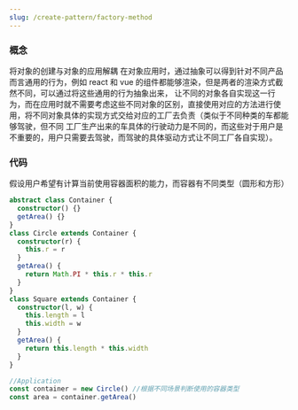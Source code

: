 ```yaml
---
slug: /create-pattern/factory-method
---
```


### 概念

将对象的创建与对象的应用解耦
在对象应用时，通过抽象可以得到针对不同产品而言通用的行为，例如 react 和 vue 的组件都能够渲染，但是两者的渲染方式截然不同，可以通过将这些通用的行为抽象出来，
让不同的对象各自实现这一行为，而在应用时就不需要考虑这些不同对象的区别，直接使用对应的方法进行使用，将不同对象具体的实现方式交给对应的工厂去负责（类似于不同种类的车都能够驾驶，但不同
工厂生产出来的车具体的行驶动力是不同的，而这些对于用户是不重要的，用户只需要去驾驶，而驾驶的具体驱动方式让不同工厂各自实现）。

### 代码

假设用户希望有计算当前使用容器面积的能力，而容器有不同类型（圆形和方形）

```typescript
abstract class Container {
  constructor() {}
  getArea() {}
}
class Circle extends Container {
  constructor(r) {
    this.r = r
  }
  getArea() {
    return Math.PI * this.r * this.r
  }
}
class Square extends Container {
  constructor(l, w) {
    this.length = l
    this.width = w
  }
  getArea() {
    return this.length * this.width
  }
}

//Application
const container = new Circle() //根据不同场景判断使用的容器类型
const area = container.getArea()
```
